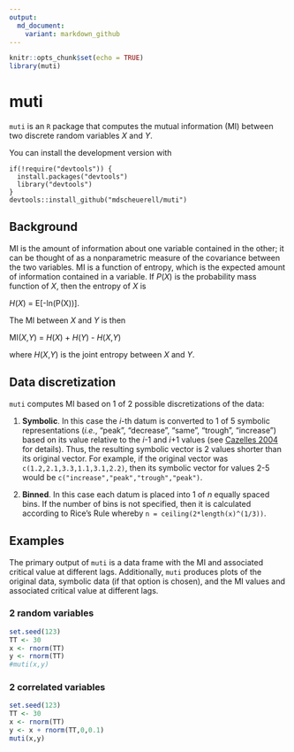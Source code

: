```yaml
---
output:
  md_document:
    variant: markdown_github
---
```


```r
knitr::opts_chunk$set(echo = TRUE)
library(muti)
```

# muti

`muti` is an `R` package that computes the mutual information (MI) between two discrete random variables _X_ and _Y_.

You can install the development version with

```
if(!require("devtools")) {
  install.packages("devtools")
  library("devtools")
}
devtools::install_github("mdscheuerell/muti")
```

## Background

MI is the amount of information about one variable contained in the other; it can be thought of as a nonparametric measure of the covariance between the two variables. MI is a function of entropy, which is the expected amount of information contained in a variable. If _P_(_X_) is the probability mass function of _X_, then the entropy of _X_ is

_H_(_X_) = E[-ln(P(X))].

The MI between _X_ and _Y_ is then

MI(_X_,_Y_) = _H_(_X_) + _H_(_Y_) - _H_(_X_,_Y_)

where _H_(_X_,_Y_) is the joint entropy between _X_ and _Y_.

## Data discretization

`muti` computes MI based on 1 of 2 possible discretizations of the data:

1. __Symbolic__. In this case the _i_-th datum is converted to 1 of 5 symbolic representations (_i.e._, "peak", "decrease", "same", "trough", "increase") based on its value relative to the _i_-1 and _i_+1 values (see [Cazelles 2004](https://doi.org/10.1111/j.1461-0248.2004.00629.x) for details). Thus, the resulting symbolic vector is 2 values shorter than its original vector. For example, if the original vector was `c(1.2,2.1,3.3,1.1,3.1,2.2)`, then its symbolic vector for values 2-5 would be `c("increase","peak","trough","peak")`.

2. __Binned__. In this case each datum is placed into 1 of _n_ equally spaced bins. If the number of bins is not specified, then it is calculated according to Rice's Rule whereby `n = ceiling(2*length(x)^(1/3))`.

## Examples

The primary output of `muti` is a data frame with the MI and associated critical value at different lags. Additionally, `muti` produces plots of the  original data, symbolic data (if that option is chosen), and the MI values and associated critical value at different lags.

### 2 random variables

```r
set.seed(123)
TT <- 30
x <- rnorm(TT)
y <- rnorm(TT)
#muti(x,y)
```

### 2 correlated variables

```r
set.seed(123)
TT <- 30
x <- rnorm(TT)
y <- x + rnorm(TT,0,0.1)
muti(x,y)
```


